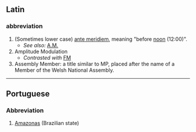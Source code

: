 ==Latin==
===abbreviation===
#(Sometimes lower case) [[ante meridiem]], meaning "before [[noon]] (12:00)".
#*''See also:'' [[A.M.]]
#Amplitude Modulation
#*''Contrasted with'' [[FM]]
#Assembly Member: a title similar to MP, placed after the name of a Member of the Welsh National Assembly.

----
==Portuguese==
===Abbreviation===
#[[Amazonas]] (Brazilian state)
